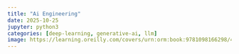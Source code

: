 ```yaml
---
title: "Ai Engineering"
date: 2025-10-25
jupyter: python3
categories: [deep-learning, generative-ai, llm]
image: https://learning.oreilly.com/covers/urn:orm:book:9781098166298/400w/
---
```


